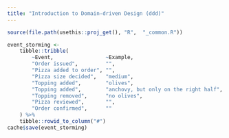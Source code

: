 ---
title: "Introduction to Domain-driven Design (ddd)"
---

```{r, include = FALSE}
source(file.path(usethis::proj_get(), "R",  "_common.R"))
```


```{r event-storming-table}
event_storming <- 
    tibble::tribble(
        ~Event,                 ~Example,
        "Order issued",         "",
        "Pizza added to order", "",
        "Pizza size decided",   "medium",
        "Topping added",        "olives",
        "Topping added",        "anchovy, but only on the right half",
        "Topping removed",      "no olives",
        "Pizza reviewed",       "",
        "Order confirmed",      ""
    ) %>% 
    tibble::rowid_to_column("#")
cache$save(event_storming)
```


